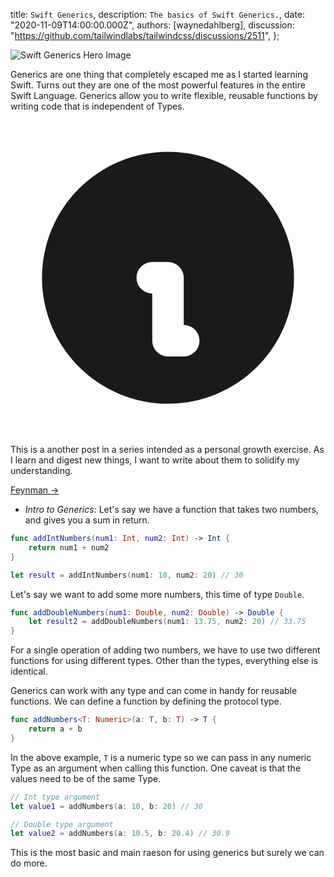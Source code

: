 
  title: `Swift Generics`,
  description: `The basics of Swift Generics.`,
  date: "2020-11-09T14:00:00.000Z",
  authors: [waynedahlberg],
  discussion: "https://github.com/tailwindlabs/tailwindcss/discussions/2511",
};

<img src={hero} alt="Swift Generics Hero Image" />

Generics are one thing that completely escaped me as I started learning Swift. Turns out they are one of the most powerful features in the entire Swift Language. Generics allow you to write flexible, reusable functions by writing code that is independent of Types.

<!--more-->

<div class="rounded-md bg-blue-50 p-4">
  <div class="flex">
    <div class="flex-shrink-0">
      <svg
        class="h-5 w-5 text-blue-400"
        xmlns="http://www.w3.org/2000/svg"
        viewBox="0 0 20 20"
        fill="currentColor"
      >
        <path
          fillRule="evenodd"
          d="M18 10a8 8 0 11-16 0 8 8 0 0116 0zm-7-4a1 1 0 11-2 0 1 1 0 012 0zM9 9a1 1 0 000 2v3a1 1 0 001 1h1a1 1 0 100-2v-3a1 1 0 00-1-1H9z"
          clipRule="evenodd"
        />
      </svg>
    </div>
    <div class="ml-3 flex-1 md:flex md:justify-between">
      <p class="text-sm leading-5 text-blue-700">
        This is a another post in a series intended as a personal growth
        exercise. As I learn and digest new things, I want to write about them
        to solidify my understanding.
      </p>
      <p class="mt-3 text-sm leading-5 md:mt-0 md:ml-6">
        <a
          href="https://fs.blog/2015/01/richard-feynman-knowing-something/"
          class="whitespace-no-wrap font-medium text-blue-700 hover:text-blue-600 transition ease-in-out duration-150"
        >
          Feynman &rarr;
        </a>
      </p>
    </div>
  </div>
</div>

- _Intro to Generics:_ Let's say we have a function that takes two numbers, and gives you a sum in return.

```Swift
func addIntNumbers(num1: Int, num2: Int) -> Int {
	return num1 + num2
}

let result = addIntNumbers(num1: 10, num2: 20) // 30
```

Let's say we want to add some more numbers, this time of type `Double`.

```Swift
func addDoubleNumbers(num1: Double, num2: Double) -> Double {
	let result2 = addDoubleNumbers(num1: 13.75, num2: 20) // 33.75
}
```

For a single operation of adding two numbers, we have to use two different functions for using different types. Other than the types, everything else is identical.

Generics can work with any type and can come in handy for reusable functions. We can define a function by defining the protocol type.

```Swift
func addNumbers<T: Numeric>(a: T, b: T) -> T {
	return a + b
}
```

In the above example, `T` is a numeric type so we can pass in any numeric Type as an argument when calling this function. One caveat is that the values need to be of the same Type.

```Swift
// Int type argument
let value1 = addNumbers(a: 10, b: 20) // 30

// Double type argument
let value2 = addNumbers(a: 10.5, b: 20.4) // 30.9
```

This is the most basic and main raeson for using generics but surely we can do more.
